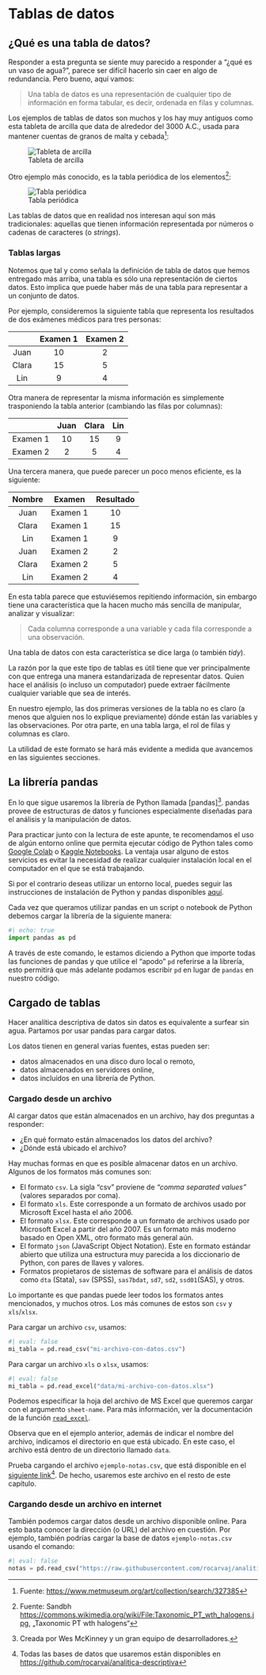 # Tablas de datos {#tablas}

## ¿Qué es una tabla de datos?

Responder a esta pregunta se siente muy parecido a responder a "¿qué es un vaso de agua?", parece ser difícil hacerlo sin caer en algo de redundancia. Pero bueno, aquí vamos: 

> Una tabla de datos es una representación de cualquier tipo de información en forma tabular, es decir, ordenada en filas y columnas.

Los ejemplos de tablas de datos son muchos y los hay muy antiguos como esta tableta de arcilla que data de alrededor del 3000 A.C., usada para mantener cuentas de granos de malta y cebada^[Fuente: <https://www.metmuseum.org/art/collection/search/327385>]:

![Tableta de arcilla](figs/tableta-arcilla.jpg)

Otro ejemplo más conocido, es la tabla periódica de los elementos^[Fuente: Sandbh <https://commons.wikimedia.org/wiki/File:Taxonomic_PT_wth_halogens.jpg>, „Taxonomic PT wth halogens“]:


![Tabla periódica](figs/tabla-periodica.jpg)

Las tablas de datos que en realidad nos interesan aquí son más tradicionales: aquellas que tienen información representada por números o cadenas de caracteres (o *strings*).

### Tablas largas {#tablas-largas}

Notemos que tal y como señala la definición de tabla de datos que hemos entregado más arriba, una tabla es sólo una representación de ciertos datos. Esto implica que puede haber más de una tabla para representar a un conjunto de datos.

Por ejemplo, consideremos la siguiente tabla que representa los resultados de dos exámenes médicos para tres personas:

|      | Examen 1 | Examen 2|
|:---:    |:---:    |:---: |
| Juan    | 10    | 2   |
| Clara    | 15    | 5   |
| Lin    | 9    | 4   |

Otra manera de representar la misma información es simplemente trasponiendo la tabla anterior (cambiando las filas por columnas):

|  | Juan  | Clara | Lin |
|:---:    |:---:    |:---: |:---: |
| Examen 1    | 10    | 15   | 9 |
| Examen 2    | 2    | 5   | 4 |

Una tercera manera, que puede parecer un poco menos eficiente, es la siguiente:

| Nombre  | Examen | Resultado |
|:---:  |:---:  |:---:    |
| Juan    | Examen 1 | 10    |
| Clara    | Examen 1 | 15    |
| Lin    | Examen 1 | 9    |
| Juan    | Examen 2 | 2    |
| Clara    | Examen 2 | 5    |
| Lin    | Examen 2 | 4    |

En esta tabla parece que estuviésemos repitiendo información, sin embargo tiene
una característica que la hacen mucho más sencilla de manipular, analizar y visualizar:

> Cada columna corresponde a una variable y cada fila corresponde a una observación.

Una tabla de datos con esta característica se dice larga (o también *tidy*).

La razón por la que este tipo de tablas es útil tiene que ver principalmente con que entrega una manera estandarizada de representar datos. Quien hace el análisis (o incluso un computador) puede extraer fácilmente cualquier variable que sea de interés.

En nuestro ejemplo, las dos primeras versiones de la tabla no es claro (a menos que alguien nos lo explique previamente) dónde están las variables y las observaciones. Por otra parte, en una tabla larga, el rol de filas y columnas es claro.

La utilidad de este formato se hará más evidente a medida que avancemos en las siguientes secciones.

## La librería pandas

En lo que sigue usaremos la librería de Python llamada [pandas]^[Creada por Wes McKinney y un gran equipo de desarrolladores.]. pandas provee de estructuras de datos y funciones especialmente diseñadas para el análisis y la manipulación de datos.

Para practicar junto con la lectura de este apunte, te recomendamos el uso de algún entorno online que permita ejecutar código de Python tales como [Google Colab](https://colab.research.google.com/) o [Kaggle Notebooks](https://www.kaggle.com/code). La ventaja usar alguno de estos
servicios es evitar la necesidad de realizar cualquier instalación local en el computador en el que se está trabajando.

Si por el contrario deseas utilizar un entorno local, puedes seguir las instrucciones de instalación de Python y pandas disponibles [aquí](https://pandas.pydata.org/docs/getting_started/install.html).

Cada vez que queramos utilizar pandas en un script o notebook de Python debemos cargar la librería de la siguiente manera:

```python
#| echo: true
import pandas as pd
```

A través de este comando, le estamos diciendo a Python que importe todas las funciones de pandas y que utilice el "apodo" `pd` referirse a la librería, esto permitirá que más adelante podamos escribir `pd` en lugar de `pandas` en nuestro código.

## Cargado de tablas

Hacer analítica descriptiva de datos sin datos es equivalente a surfear sin agua. Partamos por usar pandas para cargar datos.

Los datos tienen en general varias fuentes, estas pueden ser:

* datos almacenados en una disco duro local o remoto,
* datos almacenados en servidores online,
* datos incluídos en una librería de Python.
 
### Cargado desde un archivo

Al cargar datos que están almacenados en un archivo, hay dos preguntas a responder:

* ¿En qué formato están almacenados los datos del archivo?
* ¿Dónde está ubicado el archivo?

Hay muchas formas en que es posible almacenar datos en un archivo. Algunos de los formatos más comunes son:

* El formato `csv`. La sigla "csv" proviene de _"comma separated values"_ (valores separados por coma). 
* El formato `xls`. Este corresponde a un formato de archivos usado por Microsoft Excel hasta el año 2006.
* El formato `xlsx`. Este corresponde a un formato de archivos usado por Microsoft Excel a partir del año 2007. Es un formato más moderno basado en Open XML, otro formato más general aún.
* El formato `json` (JavaScript Object Notation). Este en formato estándar abierto que utiliza una estructura muy parecida a los diccionario de Python, con pares de llaves y valores.
* Formatos propietaros de sistemas de software para el análisis de datos como `dta` (Stata), `sav` (SPSS),  `sas7bdat`, `sd7`, `sd2`, `ssd01`(SAS), y otros.

Lo importante es que pandas puede leer todos los formatos antes mencionados, y muchos otros. Los más comunes de estos son `csv` y `xls`/`xlsx`.

Para cargar un archivo `csv`, usamos:
```python
#| eval: false
mi_tabla = pd.read_csv("mi-archivo-con-datos.csv")
```

Para cargar un archivo `xls` o `xlsx`, usamos:
```python
#| eval: false
mi_tabla = pd.read_excel("data/mi-archivo-con-datos.xlsx")
```

:::{.callout-note}
Podemos especificar la hoja del archivo de MS Excel que queremos cargar con el argumento `sheet-name`. Para más información, ver la documentación de la función [`read_excel`](https://pandas.pydata.org/docs/reference/api/pandas.read_excel.html).
:::

Observa que en el ejemplo anterior, además de indicar el nombre del archivo, indicamos el directorio en que está ubicado. En este caso, el archivo está dentro de un directorio llamado `data`.

Prueba cargando el archivo `ejemplo-notas.csv`, que está disponible en el [siguiente link](https://raw.githubusercontent.com/rocarvaj/analitica-descriptiva/main/datos/ejemplo-notas.csv)^[Todas las bases de datos que usaremos están disponibles en <https://github.com/rocarvaj/analitica-descriptiva>]. De hecho, usaremos este archivo en el resto de este capítulo.

### Cargando desde un archivo en internet

También podemos cargar datos desde un archivo disponible online. Para esto basta conocer la dirección (o URL) del archivo en cuestión. Por ejemplo, también podrías cargar la base de datos `ejemplo-notas.csv`
usando el comando:
```python
#| eval: false
notas = pd.read_csv("https://raw.githubusercontent.com/rocarvaj/analitica-descriptiva/main/datos/ejemplo-notas.csv")
```


